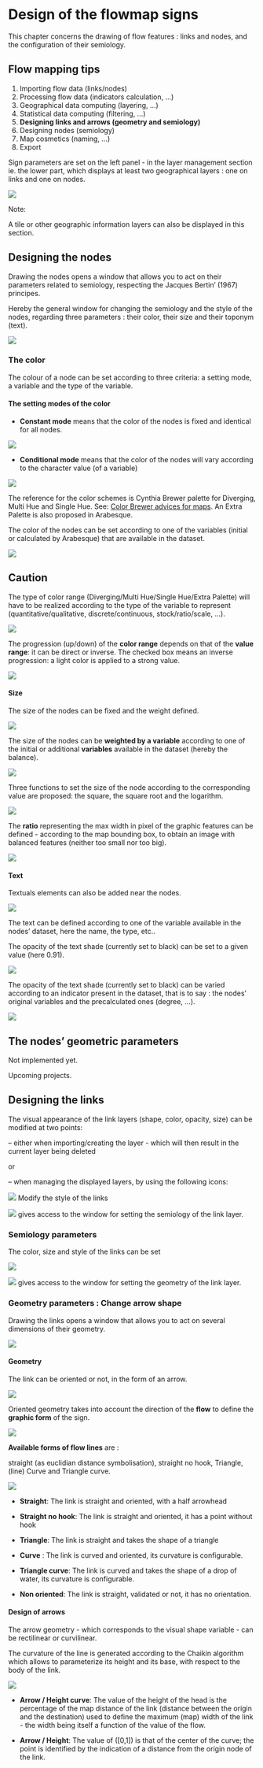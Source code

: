 # Design of the flowmap signs

This chapter concerns the drawing of flow features : links and nodes, and the configuration of their semiology.

::: {.callout-tip appearance="simple"}
## Flow mapping tips

1.  Importing flow data (links/nodes)
2.  Processing flow data (indicators calculation, ...)
3.  Geographical data computing (layering, ...)
4.  Statistical data computing (filtering, ...)
5.  **Designing links and arrows (geometry and semiology)**
6.  Designing nodes (semiology)
7.  Map cosmetics (naming, ...)
8.  Export
:::

Sign parameters are set on the left panel - in the layer management section ie. the lower part, which displays at least two geographical layers : one on links and one on nodes.

![](images/geom_panel_flowsigns.png)

::: callout-note
Note:

A tile or other geographic information layers can also be displayed in this section.
:::

## Designing the nodes

Drawing the nodes opens a window that allows you to act on their parameters related to semiology, respecting the Jacques Bertin' (1967) principes.

Hereby the general window for changing the semiology and the style of the nodes, regarding three parameters : their color, their size and their toponym (text).

![](images/Nodes_semio.PNG){fig-align="left"}

### **The color**

The colour of a node can be set according to three criteria: a setting mode, a variable and the type of the variable.

#### The setting modes of the color

-   **Constant mode** means that the color of the nodes is fixed and identical for all nodes.

![](images/Nodes_color_constant.png)

-   **Conditional mode** means that the color of the nodes will vary according to the character value (of a variable)

![](images/Nodes_color_conditionnal.PNG){fig-align="left"}

The reference for the color schemes is Cynthia Brewer palette for Diverging, Multi Hue and Single Hue. See: [Color Brewer advices for maps](https://colorbrewer2.org/#type=sequential&scheme=BuGn&n=3). An Extra Palette is also proposed in Arabesque.

The color of the nodes can be set according to one of the variables (initial or calculated by Arabesque) that are available in the dataset.

![](images/geom_add_nodes_1_color_variable.png)

::: {.callout-caution appearance="simple"}
## Caution

The type of color range (Diverging/Multi Hue/Single Hue/Extra Palette) will have to be realized according to the type of the variable to represent (quantitative/qualitative, discrete/continuous, stock/ratio/scale, ...).
:::

![](images/geom_add_nodes_1_color_variable2.png)

The progression (up/down) of the **color range** depends on that of the **value range**: it can be direct or inverse. The checked box means an inverse progression: a light color is applied to a strong value.

![](images/geom_add_nodes_1_color_variable3.png)

#### **Size**

The size of the nodes can be fixed and the weight defined.

![](images/geom_add_nodes_2_size.png)

The size of the nodes can be **weighted by a variable** according to one of the initial or additional **variables** available in the dataset (hereby the balance).

![](images/geom_add_nodes_2_size_variable.png)

Three functions to set the size of the node according to the corresponding value are proposed: the square, the square root and the logarithm.

![](images/geom_add_nodes_2_size_fct.png)

The **ratio** representing the max width in pixel of the graphic features can be defined - according to the map bounding box, to obtain an image with balanced features (neither too small nor too big).

![](images/geom_add_nodes_2_size_ratio.png)

#### **Text**

Textuals elements can also be added near the nodes.

![](images/geom_add_nodes_3_texte.png)

The text can be defined according to one of the variable available in the nodes' dataset, here the name, the type, etc..

The opacity of the text shade (currently set to black) can be set to a given value (here 0.91).

![](images/geom_add_nodes_3_texte_fixe.png)

The opacity of the text shade (currently set to black) can be varied according to an indicator present in the dataset, that is to say : the nodes' original variables and the precalculated ones (degree, ...).

![](images/geom_add_nodes_3_texte_variable.png)

## The nodes' geometric parameters

Not implemented yet.

Upcoming projects.

## Designing the links

The visual appearance of the link layers (shape, color, opacity, size) can be modified at two points:

-- either when importing/creating the layer - which will then result in the current layer being deleted

or

-- when managing the displayed layers, by using the following icons:

![](./images/Icon_links_geom.png) Modify the style of the links

![](./images/Icon_links_brush.png) gives access to the window for setting the semiology of the link layer.

### Semiology parameters

The color, size and style of the links can be set

![](./images/Links_change_style.png)

![](images/Buton_action_geom.png) gives access to the window for setting the geometry of the link layer.

### Geometry parameters : Change arrow shape

Drawing the links opens a window that allows you to act on several dimensions of their geometry.

![](images/Design_links_arrows.png)

#### Geometry

The link can be oriented or not, in the form of an arrow.

![](images/geom_add_links_geometry1.png)

Oriented geometry takes into account the direction of the **flow** to define the **graphic form** of the sign.

![](images/geom_add_links_oriented.png)

**Available forms of flow lines** are :

straight (as euclidian distance symbolisation), straight no hook, Triangle, (line) Curve and Triangle curve.

![](images/Links_geom.png)

-   **Straight**: The link is straight and oriented, with a half arrowhead

-   **Straight no hook**: The link is straight and oriented, it has a point without hook

-   **Triangle**: The link is straight and takes the shape of a triangle

-   **Curve** : The link is curved and oriented, its curvature is configurable.

-   **Triangle curve**: The link is curved and takes the shape of a drop of water, its curvature is configurable.

-   **Non oriented**: The link is straight, validated or not, it has no orientation.

#### Design of arrows

The arrow geometry - which corresponds to the visual shape variable - can be rectilinear or curvilinear.

The curvature of the line is generated according to the Chaikin algorithm which allows to parameterize its height and its base, with respect to the body of the link.

![](images/geom_add_links_curve.png)

-   **Arrow / Height curve**: The value of the height of the head is the percentage of the map distance of the link (distance between the origin and the destination) used to define the maximum (map) width of the link - the width being itself a function of the value of the flow.

-   **Arrow / Height**: The value of (\[0,1\]) is that of the center of the curve; the point is identified by the indication of a distance from the origin node of the link.

